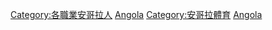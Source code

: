 {{Commons cat|Sportspeople from Angola}}

[[Category:各職業安哥拉人|Category:各職業安哥拉人]]
[[Category:各國運動員|Angola]]
[[Category:安哥拉體育|Category:安哥拉體育]]
[[Category:非洲運動員|Angola]]
